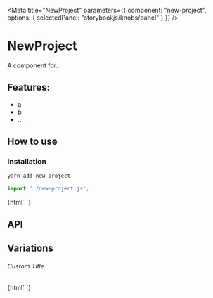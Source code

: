 

<Meta 
  title="NewProject"
  parameters={{
    component: "new-project",
    options: { selectedPanel: "storybookjs/knobs/panel" }
  }}
/>

# NewProject

A component for...

## Features:

- a
- b
- ...

## How to use

### Installation

```bash
yarn add new-project
```

```js
import './new-project.js';
```

<Preview withToolbar>
  <Story name="Simple">
    {html`
      <new-project></new-project>
    `}
  </Story>
</Preview>

## API

<Props of="new-project" />

## Variations

###### Custom Title

<Story name="Custom Title">
  {html`
    <new-project .title=${'Hello World'}></new-project>
  `}
</Story>
